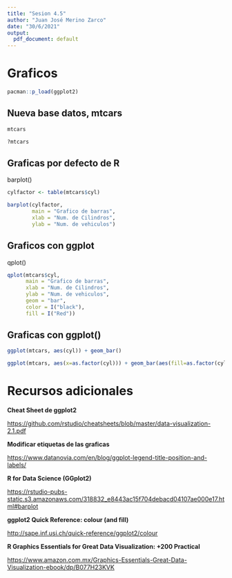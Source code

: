 ---
title: "Sesion 4.5"
author: "Juan José Merino Zarco"
date: "30/6/2021"
output:
  pdf_document: default
---

# Graficos

```{r}
pacman::p_load(ggplot2)
```

## Nueva base datos, mtcars

```{r}
mtcars
```



```{r}
?mtcars
```


## Graficas por defecto de R

barplot()

```{r}
cylfactor <- table(mtcars$cyl)

barplot(cylfactor,
        main = "Grafico de barras",
        xlab = "Num. de Cilindros",
        ylab = "Num. de vehiculos")
```

## Graficos con ggplot

qplot()

```{r}
qplot(mtcars$cyl,
      main = "Grafico de barras",
      xlab = "Num. de Cilindros",
      ylab = "Num. de vehiculos",
      geom = "bar",
      color = I("black"),
      fill = I("Red"))
```

## Graficas con ggplot()


```{r}
ggplot(mtcars, aes(cyl)) + geom_bar()
```

```{r}
ggplot(mtcars, aes(x=as.factor(cyl))) + geom_bar(aes(fill=as.factor(cyl))) + scale_fill_brewer(name = "Cilindros", palette = "Blues") + labs(x = "Numero de cilindros",y= "Numero de vehiculos", title = "Grafica de barras") 
```

# Recursos adicionales

**Cheat Sheet de ggplot2**

<https://github.com/rstudio/cheatsheets/blob/master/data-visualization-2.1.pdf>

**Modificar etiquetas de las graficas**

<https://www.datanovia.com/en/blog/ggplot-legend-title-position-and-labels/>

**R for Data Science (GGplot2)**

<https://rstudio-pubs-static.s3.amazonaws.com/318832_e8443ac15f704debacd04107ae000e17.html#barplot>

**ggplot2 Quick Reference: colour (and fill)**

<http://sape.inf.usi.ch/quick-reference/ggplot2/colour>

**R Graphics Essentials for Great Data Visualization: +200 Practical**

<https://www.amazon.com.mx/Graphics-Essentials-Great-Data-Visualization-ebook/dp/B077H23KVK>




